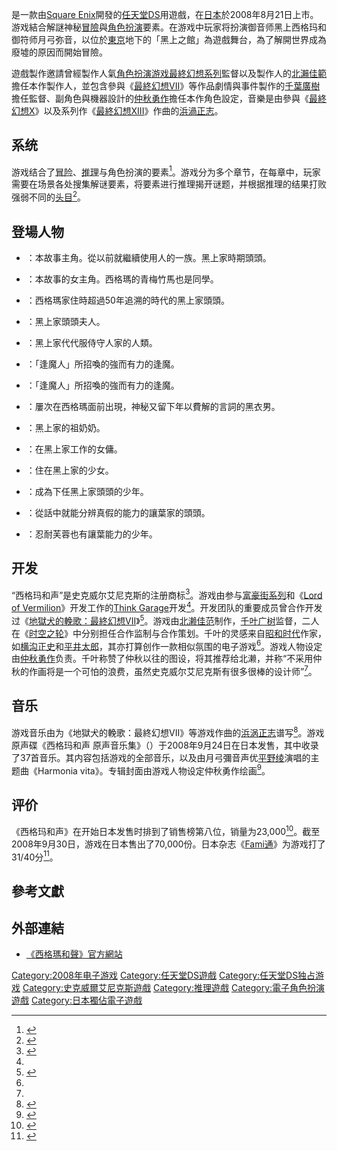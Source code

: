 {{noteTA
| G1=Games
| G2=Square Enix
}}
{{Infobox VG
| title = 西格玛和声
| image = File:Sigma Harmonics Boxart.png
| caption =游戏日版封面
| japanese =シグマ ハーモニクス
| english =
| genre =[[電子角色扮演遊戲|角色扮演]]
| platform =[[任天堂DS|任天堂DS]]
| developer =[[史克威尔艾尼克斯|史克威尔艾尼克斯]]<br />[[Think_Garage|Think Garage]]<ref name="thinkgarage">{{cite web |url=http://thinkgarage.co.jp/products.html |title=think garage web |publisher=Thin Garage |language=ja |date=2011-12-15 |accessdate=2013-01-31 |archive-date=2021-05-09 |archive-url=https://web.archive.org/web/20210509172125/http://www.thinkgarage.co.jp/products.html |dead-url=no }}</ref>
| publisher = {{vgrelease|JP|史克威尔艾尼克斯}}
| producer = [[北濑佳范|北濑佳范]]
| director = [[千叶广树|千叶广树]]
| designer =
| writer =
| programmer =
| composer = [[浜渦正志|浜渦正志]]
| artist = [[仲秋勇作|仲秋勇作]]
| series =
| engine =
| modes =[[单人游戏|单人]]
| released ={{vgrelease|JP|2008年8月21日<ref>{{Cite web |title=シグマ ハーモニクス - スクウェア・エニックス |url=https://www.jp.square-enix.com/company/ja/news/pdf/431a891de22b1bbc380a81059625a58d.pdf |format=PDF |publisher=[[史克威尔艾尼克斯|史克威尔艾尼克斯]] |page=1 |accessdate=2018-11-30 |date=2008-05-28 |archiveurl=https://web.archive.org/web/20181130224149/https://www.jp.square-enix.com/company/ja/news/pdf/431a891de22b1bbc380a81059625a58d.pdf |archivedate=2018-11-30 |deadurl=no |language=ja }}</ref>}}
}}
{{vgname|西格瑪和聲|ja=シグマ ハーモニクス，Sigma Harmonics}}是一款由[[Square_Enix|Square Enix]]開發的[[任天堂DS|任天堂DS]]用遊戲，在[[日本|日本]]於2008年8月21日上市。游戏結合解謎神秘[[冒險|冒險]]與[[角色扮演|角色扮演]]要素。在游戏中玩家将扮演御音师黑上西格玛和御符师月弓弥音，以位於[[東京|東京]]地下的「黑上之館」為遊戲舞台，為了解開世界成為廢墟的原因而開始冒險。

遊戲製作邀請曾經製作人氣[[電子角色扮演遊戲|角色扮演游戏]][[最終幻想系列|最終幻想系列]]監督以及製作人的[[北瀨佳範|北瀨佳範]]擔任本作製作人，並包含參與《[[最終幻想VII|最終幻想VII]]》等作品劇情與事件製作的[[千葉廣樹|千葉廣樹]]擔任監督、副角色與機器設計的[[仲秋勇作|仲秋勇作]]擔任本作角色設定，音樂是由參與《[[最終幻想X|最終幻想X]]》以及系列作《[[最終幻想XIII|最終幻想XIII]]》作曲的[[浜渦正志|浜渦正志]]。

== 系统 ==

游戏结合了[[冒险游戏|冒险]]、[[推理游戏|推理]]与角色扮演的要素<ref>{{cite web|title=『シグマ ハーモニクス』開発者インタビュー全文掲載|url=http://www.famitsu.com/interview/article/1214469_1493.html|publisher=famitsu.com|accessdate=2013-01-31|language=ja|date=2008-04-04|archive-date=2019-08-10|archive-url=https://web.archive.org/web/20190810173258/https://www.famitsu.com/interview/article/1214469_1493.html|dead-url=no}}</ref>。游戏分为多个章节，在每章中，玩家需要在场景各处搜集解谜要素，将要素进行推理揭开谜题，并根据推理的结果打败强弱不同的[[头目_(ACG)|头目]]<ref>{{cite web|title=廃墟と化した世界を救うミステリーRPG『シグマ ハーモニクス』|url=http://news.dengeki.com/elem/000/000/100/100101/|publisher=dengeki.com|accessdate=2013-01-31|language=ja|date=2008-08-20|archive-date=2013-06-21|archive-url=https://web.archive.org/web/20130621131934/http://news.dengeki.com/elem/000/000/100/100101/|dead-url=no}}</ref>。

== 登場人物 ==

* {{nihongo|黑上西格瑪|黒上 シグマ || [[聲優|配音]]：[[小野大輔|小野大輔]]}}：本故事主角。從以前就繼續使用人的一族。黑上家時期頭頭。
* {{nihongo|月弓彌音|月弓 ネオン || 配音：[[平野綾|平野綾]]}}：本故事的女主角。西格瑪的青梅竹馬也是同學。
* {{nihongo|黑上靜馬|黒上 静馬 || 配音：[[小山力也|小山力也]]}}：西格瑪家住時超過50年追溯的時代的黑上家頭頭。
* {{nihongo|黑上佳子|黒上 佳子 || 配音：[[小林優|小林優]]}}：黑上家頭頭夫人。
* {{nihongo|假面執事|仮面の執事 || 配音：[[藤原啓治|藤原啓治]]}}：黑上家代代服侍守人家的人類。
* {{nihongo|迪庫森|ディクソン || 配音：[[稻田徹|稻田徹]]}}：「逢魔人」所招喚的強而有力的逢魔。
* {{nihongo|克里絲蒂|クリスティ || 配音：[[能登麻美子|能登麻美子]]}}：「逢魔人」所招喚的強而有力的逢魔。
* {{nihongo|黑衣男|黒衣の男 || 配音：[[福山潤|福山潤]]}}：屢次在西格瑪面前出現，神秘又留下年以費解的言詞的黑衣男。
* {{nihongo|黑上梅|黒上 梅}}：黑上家的祖奶奶。
* {{nihongo|姬籠百合子|姫籠 ユリ子}}：在黑上家工作的女傭。
* {{nihongo|彌彌|ねね}}：住在黑上家的少女。
* {{nihongo|黑上勇|黒上 ゆう}}：成為下任黑上家頭頭的少年。
* {{nihongo|讓葉芙蓉|譲葉 芙蓉}}：從話中就能分辨真假的能力的讓葉家的頭頭。
* {{nihongo|讓葉麟|譲葉 麟}}：忍耐芙蓉也有讓葉能力的少年。

== 开发 ==

“西格玛和声”是史克威尔艾尼克斯的注册商标<ref>{{cite web|url=http://www.siliconera.com/2008/02/17/crystal-chronicles-wiiware-trademarked-namco-bandai-battles-ghosts-ubisoft-goes-jurassic/|title=Crystal Chronicles WiiWare trademarked? Namco Bandai battles ghosts? Ubisoft goes Jurassic?|author=Spencer|date=2008-02-17|accessdate=2008-03-27|work=siliconera.com|archive-date=2019-07-03|archive-url=https://web.archive.org/web/20190703035403/https://www.siliconera.com/2008/02/17/crystal-chronicles-wiiware-trademarked-namco-bandai-battles-ghosts-ubisoft-goes-jurassic/|dead-url=no}}</ref>。游戏由参与[[富豪街系列|富豪街系列]]和《[[Lord_of_Vermilion|Lord of Vermilion]]》开发工作的[[Think_Garage|Think Garage]]开发<ref name="thinkgarage" />。开发团队的重要成员曾合作开发过《[[地獄犬的輓歌：最終幻想VII|地獄犬的輓歌：最終幻想VII]]》<ref name="1up">{{cite web | author=Balistrieri, Emily | date=2008-04-07 | title=Famitsu Interviews Sigma Harmonics Devs | url=http://www.1up.com/do/newsStory?cId=3167278 | work=1UP.com | accessdate=2009-04-14 | deadurl=yes | archiveurl=https://www.webcitation.org/67Q0RH6j3?url=http://www.1up.com/news/famitsu-interviews-sigma-harmonics-devs | archivedate=2012-05-04 }}</ref>。游戏由[[北濑佳范|北濑佳范]]制作，[[千叶广树|千叶广树]]监督，二人在《[[时空之轮|时空之轮]]》中分别担任合作监制与合作策划。千叶的灵感来自[[昭和时代|昭和时代]]作家，如[[横沟正史|横沟正史]]和[[平井太郎|平井太郎]]，其亦打算创作一款相似氛围的电子游戏<ref name="1up" />。游戏人物设定由[[仲秋勇作|仲秋勇作]]负责。千叶称赞了仲秋以往的图设，将其推荐给北濑，并称“不采用仲秋的作画将是一个可怕的浪费，虽然史克威尔艾尼克斯有很多很棒的设计师”<ref name="1up" />。

== 音乐 ==

游戏音乐由为《地獄犬的輓歌：最終幻想VII》等游戏作曲的[[浜涡正志|浜涡正志]]谱写<ref>{{cite web|url=http://squaremusic.blogspot.com/2008/03/sigma-harmonics-pour-hamauzu.html|title=Sigma Harmonics pour Hamauzu|author=Jérémie|date=2008-03-27|access-date=2013-01-31|archive-date=2019-06-04|archive-url=https://web.archive.org/web/20190604062759/http://squaremusic.blogspot.com/2008/03/sigma-harmonics-pour-hamauzu.html|dead-url=no}}</ref>。游戏原声碟《西格玛和声 原声音乐集》（{{lang|ja|シグマ ハーモニクス オリジナル・サウンドトラック}}）于2008年9月24日在日本发售，其中收录了37首音乐。其内容包括游戏的全部音乐，以及由月弓彌音声优[[平野绫|平野绫]]演唱的主题曲《Harmonia vita》。专辑封面由游戏人物设定仲秋勇作绘画<ref>{{cite web|title=『シグマ ハーモニクス』のオリジナルサントラが9月24日に発売！|url=http://news.dengeki.com/elem/000/000/101/101524/|accessdate=2013-01-31|language=ja|date=2008-08-27|archive-date=2013-03-07|archive-url=https://web.archive.org/web/20130307132901/http://news.dengeki.com/elem/000/000/101/101524/|dead-url=no}}</ref>。

{{tracklist
| collapsed = yes
| headline=西格玛和声 原声音乐集
| all_music =浜涡正志
| title1=もう1つの明日
| length1=0:58
| title2=さざなむ夢
| length2=2:24
| title3=時の残滓
| length3=2:51
| title4=黒き導き
| length4=0:10
| title5=流れし刻
| length5=2:40
| title6=狭間を流離う
| length6=2:32
| title7=穏やかな音色
| length7=2:08
| title8=近づく深淵
| length8=1:49
| title9=希望与えし「戌吠の神楽」
| length9=2:34
| title10=封印完了
| length10=1:23
| title11=歪んだ悪夢
| length11=0:06
| title12=魔を刺されし人
| length12=0:56
| title13=光り誘う「鐵牛の神楽」
| length13=2:37
| title14=神降ろし
| length14=1:40
| title15=浸食する闇
| length15=1:20
| title16=紡がれる時
| length16=0:35
| title17=心奮わす「窮鼠の神楽」
| length17=2:43
| title18=表出せしは「大蛇の神楽」
| length18=0:52
| title19=人の形作りし恨み
| length19=0:59
| title20=呼び求める三重爪
| length20=0:54
| title21=悠久の果て「山鯨の神楽」
| length21=0:44
| title22=安寧在らざる「白鳥の神楽」
| length22=0:45
| title23=侵攻せしめし「若駒の神楽」
| length23=0:39
| title24=暗夢より始まる「羊神の神楽」
| length24=0:36
| title25=緩り進みし「猩々の神楽」
| length25=0:38
| title26=天上天牙「獣王の神楽」
| length26=0:47
| title27=麗らかなるかな「龍神の神楽」
| length27=0:56
| title28=恐怖の先にある希望
| length28=0:51
| title29=逢魔が時に視るもの
| length29=2:42
| title30=其が奏でるは「魔奏曲」
| length30=2:01
| title31=悲涙
| length31=1:06
| title32=言の葉は揺すられた
| length32=1:41
| title33=終極へ導くは「月精の神楽」
| length33=2:48
| title34=転回せしめるは時の悲鳴
| length34=2:14
| title35=彼の者は誰時に
| length35=2:20
| title36=やがて訪れる時
| length36=2:24
| title37=Harmonia vita(SIGMA Mix)
| note37=歌：平野綾
| length37=3:37
}}

== 评价 ==

《西格玛和声》在开始日本发售时排到了销售榜第八位，销量为23,000<ref>{{cite web | author=Jenkins, David | date=2008-08-28 | title=Japanese Charts: Soccer Releases Dominate In Slow Week | url=http://gamasutra.com/php-bin/news_index.php?story=20017 | work=Gamasutra.com | accessdate=2009-04-14 | archive-date=2019-06-15 | archive-url=https://web.archive.org/web/20190615025952/https://gamasutra.com/php-bin/news_index.php?story=20017 | dead-url=no }}</ref>。截至2008年9月30日，游戏在日本售出了70,000份。日本杂志《[[Fami通|Fami通]]》为游戏打了31/40分<ref>{{cite web | author=Riley, Adam | date=2008-08-06 | title=Level-5's New Nintendo DS RPG Highly Rated by Famitsu | url=http://www.cubed3.com/news/10542/ | work=Cubed3.com | accessdate=2009-03-04 | archive-date=2012-05-04 | archive-url=https://www.webcitation.org/67Q0RwLyB?url=http://www.cubed3.com/news/10542/ | dead-url=no }}</ref>。

== 參考文獻 ==
{{reflist|2}}

== 外部連結 ==

* {{ja icon}}[http://www.square-enix.co.jp/sigma/ 《西格瑪和聲》官方網站] {{Wayback|url=http://www.square-enix.co.jp/sigma/ |date=20190219020921 }}

{{DEFAULTSORT:Sigma Harmonics}}
[[Category:2008年电子游戏|Category:2008年电子游戏]]
[[Category:任天堂DS遊戲|Category:任天堂DS遊戲]]
[[Category:任天堂DS独占游戏|Category:任天堂DS独占游戏]]
[[Category:史克威爾艾尼克斯遊戲|Category:史克威爾艾尼克斯遊戲]]
[[Category:推理遊戲|Category:推理遊戲]]
[[Category:電子角色扮演遊戲|Category:電子角色扮演遊戲]]
[[Category:日本獨佔電子遊戲|Category:日本獨佔電子遊戲]]